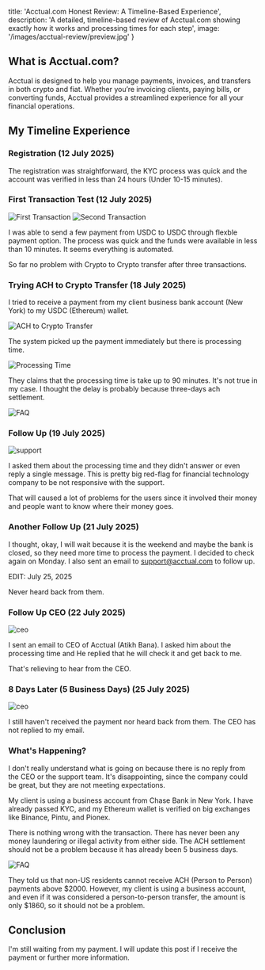   title: 'Acctual.com Honest Review: A Timeline-Based Experience',
  description: 'A detailed, timeline-based review of Acctual.com showing exactly how it works and processing times for each step',
  image: '/images/acctual-review/preview.jpg'
}

## What is Acctual.com?

Acctual is designed to help you manage payments, invoices, and transfers in both crypto and fiat. Whether you’re invoicing clients, paying bills, or converting funds, Acctual provides a streamlined experience for all your financial operations. 



## My Timeline Experience

### Registration  (12 July 2025)

The registration was straightforward, the KYC process was quick and the account was verified in less than 24 hours (Under 10-15 minutes).

### First Transaction Test (12 July 2025)

![First Transaction](/images/acctual-com-honest-review/transaction-1.png)
![Second Transaction](/images/acctual-com-honest-review/transaction-2.png)

I was able to send a few payment from USDC to USDC through flexble payment option. The process was quick and the funds were available in less than 10 minutes. It seems everything is automated.

So far no problem with Crypto to Crypto transfer after three transactions.

### Trying ACH to Crypto Transfer (18 July 2025)

I tried to receive a payment from my client business bank account (New York) to my USDC (Ethereum) wallet.

![ACH to Crypto Transfer](/images/acctual-com-honest-review/real-payment.png)

The system picked up the payment immediately but there is processing time.

![Processing Time](/images/acctual-com-honest-review/processing.png)

They claims that the processing time is take up to 90 minutes. It's not true in my case. I thought the delay is probably because three-days ach settlement.

![FAQ](/images/acctual-com-honest-review/faq.png)

### Follow Up (19 July 2025)

![support](/images/acctual-com-honest-review/support.png)

I asked them about the processing time and they didn't answer or even reply a single message. This is pretty big red-flag for financial technology company to be not responsive with the support. 

That will caused a lot of problems for the users since it involved their money and people want to know where their money goes.

### Another Follow Up (21 July 2025)
I thought, okay, I will wait because it is the weekend and maybe the bank is closed, so they need more time to process the payment. I decided to check again on Monday. I also sent an email to support@acctual.com to follow up.

EDIT: July 25, 2025 

Never heard back from them.

### Follow Up CEO (22 July 2025)

![ceo](/images/acctual-com-honest-review/ceo.png)

I sent an email to CEO of Acctual (Atikh Bana). I asked him about the processing time and He replied that he will check it and get back to me.

That's relieving to hear from the CEO.

### 8 Days Later (5 Business Days) (25 July 2025)

![ceo](/images/acctual-com-honest-review/ceo-2.png)

I still haven't received the payment nor heard back from them. The CEO has not replied to my email.


### What's Happening? 

I don't really understand what is going on because there is no reply from the CEO or the support team. It's disappointing, since the company could be great, but they are not meeting expectations.

My client is using a business account from Chase Bank in New York. I have already passed KYC, and my Ethereum wallet is verified on big exchanges like Binance, Pintu, and Pionex.

There is nothing wrong with the transaction. There has never been any money laundering or illegal activity from either side. The ACH settlement should not be a problem because it has already been 5 business days.

![FAQ](/images/acctual-com-honest-review/image.png)

They told us that non-US residents cannot receive ACH (Person to Person) payments above $2000. However, my client is using a business account, and even if it was considered a person-to-person transfer, the amount is only $1860, so it should not be a problem.


## Conclusion

I'm still waiting from my payment. I will update this post if I receive the payment or further more information.